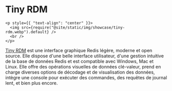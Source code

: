 # Tiny RDM

```mdx-code-block
<p style={{ "text-align": "center" }}>
  <img src={require("@site/static/img/showcase/tiny-rdm.webp").default} />
  <br />
</p>
```

[Tiny RDM](https://redis.tinycraft.cc/) est une interface graphique Redis légère, moderne et open source. Elle dispose d'une belle interface utilisateur, d'une gestion intuitive de la base de données Redis et est compatible avec Windows, Mac et Linux. Elle offre des opérations visuelles de données clé-valeur, prend en charge diverses options de décodage et de visualisation des données, intègre une console pour exécuter des commandes, des requêtes de journal lent, et bien plus encore.
